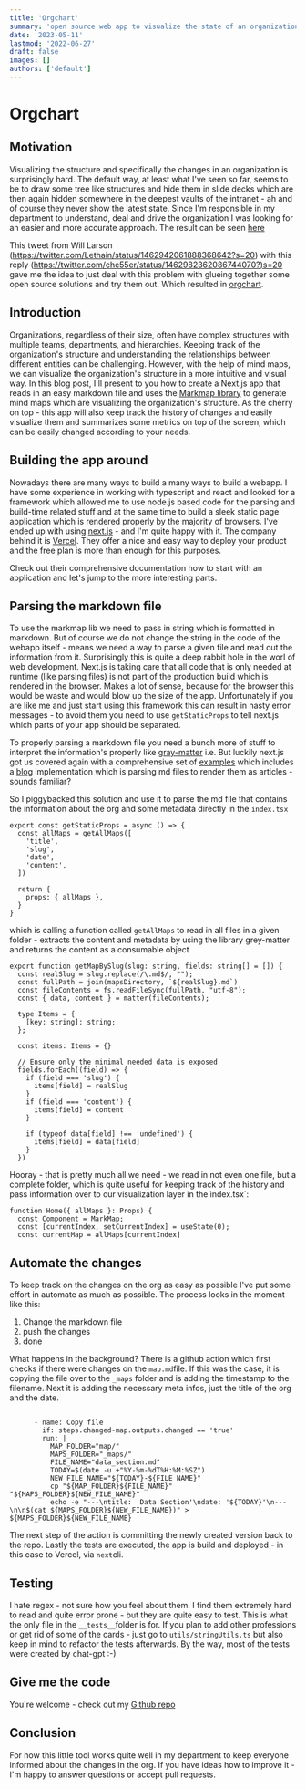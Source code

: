 ```yaml
---
title: 'Orgchart'
summary: 'open source web app to visualize the state of an organization'
date: '2023-05-11'
lastmod: '2022-06-27'
draft: false
images: []
authors: ['default']
---
```


# Orgchart

## Motivation
Visualizing the structure and specifically the changes in an organization is surprisingly hard. The default way, at least what I've seen so far, seems to be to draw some tree like structures and hide them in slide decks which are then again hidden somewhere in the deepest vaults of the intranet - ah and of course they never show the latest state. Since I'm responsible in my department to understand, deal and drive the organization I was looking for an easier and more accurate approach.
The result can be seen [here](https://orgchart-one.vercel.app/)

This tweet from Will Larson (https://twitter.com/Lethain/status/1462942061888368642?s=20) with this reply (https://twitter.com/che55er/status/1462982362086744070?)s=20 gave me the idea to just deal with this problem with glueing together some open source solutions and try them out. Which resulted in [orgchart](https://github.com/raven-rwho/orgchart).

## Introduction
Organizations, regardless of their size, often have complex structures with multiple teams, departments, and hierarchies. Keeping track of the organization's structure and understanding the relationships between different entities can be challenging. However, with the help of mind maps, we can visualize the organization's structure in a more intuitive and visual way. In this blog post, I'll present to you how to create a Next.js app that reads in an easy markdown file and uses the [Markmap library](https://markmap.js.org/) to generate mind maps which are visualizing the organization's structure. As the cherry on top - this app will also keep track the history of changes and easily visualize them and summarizes some metrics on top of the screen, which can be easily changed according to your needs.

## Building the app around
Nowadays there are many ways to build a many ways to build a webapp. I have some experience in working with typescript and react and looked for a framework which allowed me to use node.js based code for the parsing and build-time related stuff and at the same time to build a sleek static page application which is rendered properly by the majority of browsers. 
I've ended up with using [next.js](https://nextjs.org/) - and I'm quite happy with it. The company behind it is [Vercel](https://vercel.com). They offer a nice and easy way to deploy your product and the free plan is more than enough for this purposes.

Check out their comprehensive documentation how to start with an application and let's jump to the more interesting parts.

## Parsing the markdown file
To use the markmap lib we need to pass in string which is formatted in markdown. But of course we do not change the string in the code of the webapp itself - means we need a way to parse a given file and read out the information from it. Surprisingly this is quite a deep rabbit hole in the worl of web development. Next.js is taking care that all code that is only needed at runtime (like parsing files) is not part of the production build which is rendered in the browser. Makes a lot of sense, because for the browser this would be waste and would blow up the size of the app. Unfortunately if you are like me and just start using this framework this can result in nasty error messages - to avoid them you need to use `getStaticProps` to tell next.js which parts of your app should be separated.

To properly parsing a markdown file you need a bunch more of stuff to interpret the information's properly like [gray-matter](https://github.com/jonschlinkert/gray-matter) i.e. But luckily next.js got us covered again with a comprehensive set of [examples](https://github.com/vercel/next.js/tree/canary/examples) which includes a [blog](https://github.com/vercel/next.js/tree/canary/examples/blog) implementation which is parsing md files to render them as articles - sounds familiar? 

So I piggybacked this solution and use it to parse the md file that contains the information about the org and some metadata directly in the `index.tsx`
```
export const getStaticProps = async () => {
  const allMaps = getAllMaps([
    'title',
    'slug',
    'date',
    'content',
  ])

  return {
    props: { allMaps },
  }
}
```
which is calling a function called `getAllMaps` to read in all files in a given folder - extracts the content and metadata by using the library grey-matter and returns the content as a consumable object

```
export function getMapBySlug(slug: string, fields: string[] = []) {
  const realSlug = slug.replace(/\.md$/, "");
  const fullPath = join(mapsDirectory, `${realSlug}.md`)
  const fileContents = fs.readFileSync(fullPath, "utf-8");
  const { data, content } = matter(fileContents);

  type Items = {
    [key: string]: string;
  };

  const items: Items = {}

  // Ensure only the minimal needed data is exposed
  fields.forEach((field) => {
    if (field === 'slug') {
      items[field] = realSlug
    }
    if (field === 'content') {
      items[field] = content
    }

    if (typeof data[field] !== 'undefined') {
      items[field] = data[field]
    }
  })

```
Hooray - that is pretty much all we need - we read in not even one file, but a complete folder, which is quite useful for keeping track of the history and pass information over to our visualization layer in the ìndex.tsx`:

```
function Home({ allMaps }: Props) {
  const Component = MarkMap;
  const [currentIndex, setCurrentIndex] = useState(0);
  const currentMap = allMaps[currentIndex]
```

## Automate the changes
To keep track on the changes on the org as easy as possible I've put some effort in automate as much as possible. 
The process looks in the moment like this:

1. Change the markdown file
2. push the changes
3. done 

What happens in the background? There is a github action which first checks if there were changes on the `map.md`file. If this was the case, it is copying the file over to the `_maps` folder and is adding the timestamp to the filename. Next it is adding the necessary meta infos, just the title of the org and the date.

```

      - name: Copy file
        if: steps.changed-map.outputs.changed == 'true'
        run: |
          MAP_FOLDER="map/"
          MAPS_FOLDER="_maps/"
          FILE_NAME="data_section.md"
          TODAY=$(date -u +"%Y-%m-%dT%H:%M:%SZ")
          NEW_FILE_NAME="${TODAY}-${FILE_NAME}"
          cp "${MAP_FOLDER}${FILE_NAME}" "${MAPS_FOLDER}${NEW_FILE_NAME}"
          echo -e "---\ntitle: 'Data Section'\ndate: '${TODAY}'\n---\n\n$(cat ${MAPS_FOLDER}${NEW_FILE_NAME})" > ${MAPS_FOLDER}${NEW_FILE_NAME}
```
The next step of the action is committing the newly created version back to the repo.
Lastly the tests are executed, the app is build and deployed - in this case to Vercel, via `next`cli.

## Testing
I hate regex - not sure how you feel about them. I find them extremely hard to read and quite error prone - but they are quite easy to test. This is what the only file in the `__tests__`folder is for. If you plan to add other professions or get rid of some of the cards - just go to `utils/stringUtils.ts` but also keep in mind to refactor the tests afterwards. By the way, most of the tests were created by chat-gpt :-)

## Give me the code

You're welcome - check out my [Github repo](https://github.com/raven-rwho/orgchart)

## Conclusion
For now this little tool works quite well in my department to keep everyone informed about the changes in the org. If you have ideas how to improve it - I'm happy to answer questions or accept pull requests.